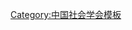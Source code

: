 {{Navbox
| name   = 中国社会学会第十届理事会
| title  = [[中国社会学会]]第十届理事会
| above  = 2017年7月－2020年10月
| bodyclass = hlist
| group1 = 会长
| list1  = [[李友梅]]
| group2 = 副会长
| list2  = 
* [[王宁|王　宁]]
* [[王金玲]]
* [[石英|石　英]]
* [[田毅鹏]]
* [[刘欣|刘　欣]]
* [[关信平]]
* [[沈原|沈　原]]
* [[张静|张　静]]
* [[陈光金]]
* [[周晓虹]]
* [[洪大用]]
* [[雷洪|雷　洪]]
| group3 = 常务理事
| list3  = 
| group4 = 秘书长
| list4  = [[谢寿光]]
| group5 = 副秘书长
| list5  = 
* [[王天夫]]
* [[成伯清]]
* [[张海东]]
* [[张翼|张　翼]]
* [[陆益龙]]
* [[周飞舟]]
* [[赵克斌]]
* [[童根兴]]
| group6 = 顾问
| list6  = 
* [[王辉|王　辉]]
* [[邓伟志]]
* [[刘绪贻]]
* [[苏驼|苏　驼]]
* [[杨心恒]]
* [[吴铎|吴　铎]]
* [[何耀华]]
* [[宋书伟]]
* [[宋家鼎]]
* [[徐经泽]]
}}<noinclude>
{{collapsible option}}
[[Category:中国社会学会模板]]
</noinclude>